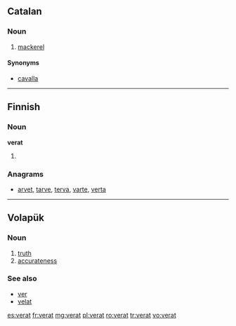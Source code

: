 ==Catalan==

===Noun===
{{ca-noun|m}}

# [[mackerel]]

====Synonyms====
* [[cavalla]]

----

==Finnish==

===Noun===
'''verat'''

# {{plural of|lang=fi|verka}}

===Anagrams===
* [[arvet#Finnish|arvet]], [[tarve#Finnish|tarve]], [[terva#Finnish|terva]], [[varte#Finnish|varte]], [[verta#Finnish|verta]]

----

==Volapük==

===Noun===
{{head|vo|noun}}

# [[truth]]
# [[accurateness]]

===See also===
* [[ver]]
* [[velat]]

[[es:verat]]
[[fr:verat]]
[[mg:verat]]
[[pl:verat]]
[[ro:verat]]
[[tr:verat]]
[[vo:verat]]